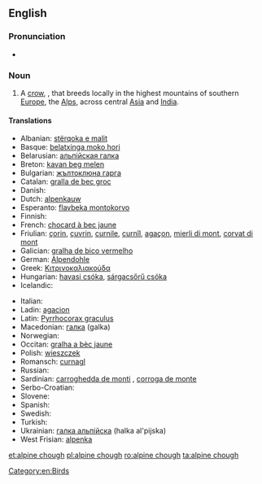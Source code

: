 ==English==

{{wikipedia}}

===Pronunciation===
* {{IPA|/ˈalpaɪnˈtʃʌf/}}

===Noun===
{{en-noun|head=[[alpine]] [[chough]]}}

# A [[crow]], {{taxlink|Pyrrhocorax graculus|species}}, that breeds locally in the highest mountains of southern [[Europe]], the [[Alps]], across central [[Asia]] and [[India]].

====Translations====
{{trans-top|alpine chough}}
* Albanian: [[stërqoka e malit]]
* Basque: [[belatxinga moko hori]]
* Belarusian: [[альпiйская галка]] {{f}}
* Breton: [[kavan beg melen]]
* Bulgarian: [[жълтоклюна гарга]] {{f}}
* Catalan: [[gralla de bec groc]] {{f}}
* Danish: {{t-|da|alpeallike|c}}
* Dutch: [[alpenkauw]] {{m}}
* Esperanto: [[flavbeka montokorvo]]
* Finnish: {{t-|fi|alppinaakka}}
* French: [[chocard à bec jaune]] {{m}}
* Friulian: [[çorin]], [[çuvrin]], [[curnile]], [[curnîl]], [[agaçon]], [[mierli di mont]], [[corvat di mont]]
* Galician: [[gralha de bico vermelho]] {{f}}
* German: [[Alpendohle]] {{f}}
* Greek: [[Κιτρινοκαλιακούδα]] {{f}}
* Hungarian: [[havasi csóka]], [[sárgacsőrű csóka]]
* Icelandic: {{t-|is|fjallkorpungur}}
{{trans-mid}}
* Italian: {{t-|it|gracchio alpino|m}}
* Ladin: [[agacion]]
* Latin: [[Pyrrhocorax graculus]] {{m}}
* Macedonian: [[гaлкa]] (galka) {{f}}
* Norwegian: {{t-|no|alpekaie}}
* Occitan: [[gralha a bèc jaune]] {{f}}
* Polish: [[wieszczek]] {{m}}
* Romansch: [[curnagl]]
* Russian: {{t-|ru|альпийская галка|f|tr=al’píjskaja gálka}}
* Sardinian: [[carroghedda de monti]] {{f}}, [[corroga de monte]] {{f}}
* Serbo-Croatian: {{t-|sh|жутокљуна галица|f|tr=[[žutokljuna galica]]|sc=Cyrl}}
* Slovene: {{t-|sl|planinska kavka|f}}
* Spanish: {{t-|es|chova piquigualda|f}}
* Swedish: {{t-|sv|alpkaja|c}}
* Turkish: {{t+|tr|sarı gagalı dağ kargası}}
* Ukrainian: [[галка альпiйска]] (halka al'pijska) {{f}}
* West Frisian: [[alpenka]]
{{trans-bottom}}

[[Category:en:Birds]]

[[et:alpine chough]]
[[pl:alpine chough]]
[[ro:alpine chough]]
[[ta:alpine chough]]
